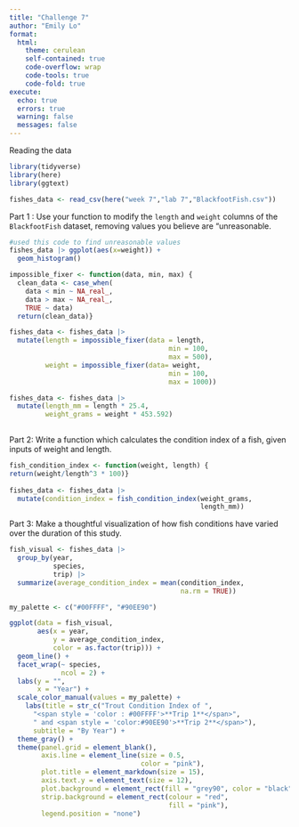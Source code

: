 ```yaml
---
title: "Challenge 7"
author: "Emily Lo"
format:
  html:
    theme: cerulean
    self-contained: true
    code-overflow: wrap
    code-tools: true
    code-fold: true
execute: 
  echo: true
  errors: true
  warning: false
  messages: false
---
```


Reading the data

```r
library(tidyverse)
library(here)
library(ggtext)
```

```r
fishes_data <- read_csv(here("week 7","lab 7","BlackfootFish.csv"))
```

Part 1 : Use your function to modify the `length` and `weight` columns of the `BlackfootFish` dataset, removing values you believe are "unreasonable.

```r
#used this code to find unreasonable values
fishes_data |> ggplot(aes(x=weight)) + 
  geom_histogram()

```

```r

impossible_fixer <- function(data, min, max) {
  clean_data <- case_when(
    data < min ~ NA_real_,
    data > max ~ NA_real_,
    TRUE ~ data)
  return(clean_data)}

fishes_data <- fishes_data |> 
  mutate(length = impossible_fixer(data = length,
                                        min = 100, 
                                        max = 500),
         weight = impossible_fixer(data= weight,
                                        min = 100, 
                                        max = 1000))

```

```r
fishes_data <- fishes_data |>
  mutate(length_mm = length * 25.4, 
         weight_grams = weight * 453.592)
  
```

Part 2: Write a function which calculates the condition index of a fish, given inputs of weight and length.

```r
fish_condition_index <- function(weight, length) {
return(weight/length^3 * 100)}
  
fishes_data <- fishes_data |>
  mutate(condition_index = fish_condition_index(weight_grams, 
                                                length_mm))

```

Part 3: Make a thoughtful visualization of how fish conditions have varied over the duration of this study.

```r
fish_visual <- fishes_data |> 
  group_by(year, 
           species, 
           trip) |> 
  summarize(average_condition_index = mean(condition_index, 
                                           na.rm = TRUE))

```

```r
my_palette <- c("#00FFFF", "#90EE90")

ggplot(data = fish_visual, 
       aes(x = year, 
           y = average_condition_index,
           color = as.factor(trip))) + 
  geom_line() + 
  facet_wrap(~ species, 
             ncol = 2) + 
  labs(y = "", 
       x = "Year") +
  scale_color_manual(values = my_palette) +
    labs(title = str_c("Trout Condition Index of ",
      "<span style = 'color : #00FFFF'>**Trip 1**</span>",
      " and <span style = 'color:#90EE90'>**Trip 2**</span>"),
      subtitle = "By Year") +
  theme_gray() +
  theme(panel.grid = element_blank(),
        axis.line = element_line(size = 0.5, 
                                 color = "pink"),
        plot.title = element_markdown(size = 15), 
        axis.text.y = element_text(size = 12), 
        plot.background = element_rect(fill = "grey90", color = "black", linewidth = 1), 
        strip.background = element_rect(colour = "red", 
                                        fill = "pink"),
        legend.position = "none")
```
